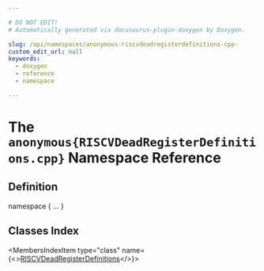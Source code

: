 ```yaml
---

# DO NOT EDIT!
# Automatically generated via docusaurus-plugin-doxygen by Doxygen.

slug: /api/namespaces/anonymous-riscvdeadregisterdefinitions-cpp-
custom_edit_url: null
keywords:
  - doxygen
  - reference
  - namespace

---
```





# The `anonymous{RISCVDeadRegisterDefinitions.cpp}` Namespace Reference

<DoxygenPage pluginConfig={pluginConfig}>



## Definition

<CodeBlock>namespace &#123; ... &#125;</CodeBlock>

## Classes Index

<MembersIndex>

<MembersIndexItem
  type="class"
  name={<><a href="/docs/api/classes/anonymous-namespace-riscvdeadregisterdefinitions-cpp-/riscvdeadregisterdefinitions">RISCVDeadRegisterDefinitions</a></>}>
</MembersIndexItem>

</MembersIndex>


</DoxygenPage>
